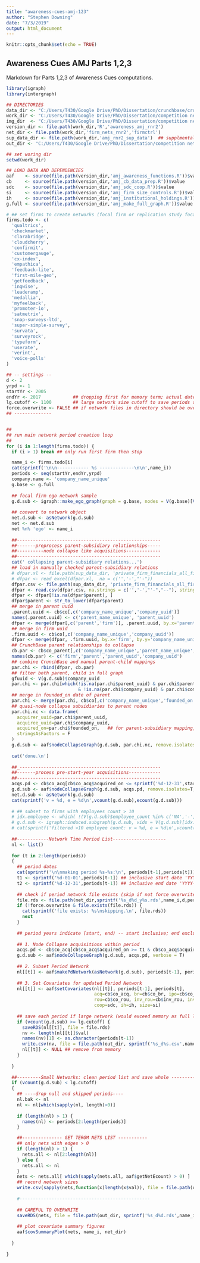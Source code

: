 ```yaml
---
title: "awareness-cues-amj-123"
author: "Stephen Downing"
date: "7/3/2019"
output: html_document
---
```


```r
knitr::opts_chunk$set(echo = TRUE)
```

## Awareness Cues AMJ Parts 1,2,3

Markdown for Parts 1,2,3 of Awareness Cues computations. 

```r
library(igraph)
library(intergraph)

## DIRECTORIES
data_dir <- "C:/Users/T430/Google Drive/PhD/Dissertation/crunchbase/crunchbase_export_20161024"
work_dir <- "C:/Users/T430/Google Drive/PhD/Dissertation/competition networks/compnet2"
img_dir  <- "C:/Users/T430/Google Drive/PhD/Dissertation/competition networks/envelopment/img"
version_dir <- file.path(work_dir,'R','awareness_amj_rnr2')
net_dir <- file.path(work_dir,'firm_nets_rnr2','firmctrl')
sup_data_dir <- file.path(work_dir,'amj_rnr2_sup_data')  ## supplmental data dir
out_dir <- "C:/Users/T430/Google Drive/PhD/Dissertation/competition networks/awareness-cues-amj"

## set woring dir
setwd(work_dir)
```


```r
## LOAD DATA AND DEPENDENCIES
aaf    <- source(file.path(version_dir,'amj_awareness_functions.R'))$value    ## aaf: awareness functions
cb     <- source(file.path(version_dir,'amj_cb_data_prep.R'))$value           ## cb : CrunchBase
sdc    <- source(file.path(version_dir,'amj_sdc_coop.R'))$value               ## sdc: Thompson SDC
si     <- source(file.path(version_dir,'amj_firm_size_controls.R'))$value     ## si : size controls from mergent intellect
ih     <- source(file.path(version_dir,'amj_institutional_holdings.R'))$value ## ih : institutional holdings
g.full <- source(file.path(version_dir,'amj_make_full_graph.R'))$value        ## g.full : full competition graph
```




```r
# ## set firms to create networks (focal firm or replication study focal firms)
firms.todo <- c(
  'qualtrics',
  'checkmarket',
  'clarabridge',
  'cloudcherry',
  'confirmit',
  'customergauge',
  'cx-index',
  'empathica',
  'feedback-lite',
  'first-mile-geo',
  'getfeedback',
  'inqwise',
  'leaderamp',
  'medallia',
  'myfeelback',
  'promoter-io',
  'satmetrix',
  'snap-surveys-ltd',
  'super-simple-survey',
  'survata',
  'surveyrock',
  'typeform',
  'userate',
  'verint',
  'voice-polls'
)

## -- settings --
d <- 2
yrpd <- 1
startYr <- 2005
endYr <- 2017            ## dropping first for memory term; actual dates 2007-2016
lg.cutoff <- 1100        ## large network size cutoff to save periods seprately 
force.overwrite <- FALSE ## if network files in directory should be overwritten
## --------------  


##
## run main network period creation loop
##
for (i in 1:length(firms.todo)) {
  if (i > 1) break ## only run first firm then stop

  name_i <- firms.todo[i]
  cat(sprintf('\n\n------------ %s -------------\n\n',name_i))
  periods <- seq(startYr,endYr,yrpd)
  company.name <- 'company_name_unique'
  g.base <- g.full  
  
  ## focal firm ego network sample
  g.d.sub <- igraph::make_ego_graph(graph = g.base, nodes = V(g.base)[V(g.base)$name==name_i], order = d, mode = 'all')[[1]]
  
  ## convert to network object
  net.d.sub <- asNetwork(g.d.sub)
  net <- net.d.sub
  net %n% 'ego' <- name_i
  
  ##------------------------------------------------------
  ##-------preprocess parent-subsidiary relationships-----
  ##----------node collapse like acquisitions-------------
  ##------------------------------------------------------
  cat(' collapsing parent-subsidiary relations...')
  ## load in manually checked parent-subsidiary relations
  # dfpar.xl <- file.path(sup_data_dir, 'private_firm_financials_all_firm_networks_delete_nodes.xlsx')
  # dfpar <- read_excel(dfpar.xl,  na = c('','-',"'-"))
  dfpar.csv <- file.path(sup_data_dir, 'private_firm_financials_all_firm_networks_delete_nodes.csv')
  dfpar <- read.csv(dfpar.csv, na.strings = c('','-',"'-","--"), stringsAsFactors = F)
  dfpar <- dfpar[!is.na(dfpar$parent), ]
  dfpar$parent <- str_to_lower(dfpar$parent)
  ## merge in parent uuid
  .parent.uuid <- cb$co[,c('company_name_unique','company_uuid')]
  names(.parent.uuid) <- c('parent_name_unique', 'parent_uuid') 
  dfpar <- merge(dfpar[,c('parent','firm')], .parent.uuid, by.x='parent', by.y='parent_name_unique', all.x=T, all.y=F)
  ## merge in firm uuid
  .firm.uuid <- cb$co[,c('company_name_unique','company_uuid')]
  dfpar <- merge(dfpar, .firm.uuid, by.x='firm', by.y='company_name_unique', all.x=T, all.y=F)
  ## CrunchBase parent relationships to collapse
  cb.par <- cb$co_parent[,c('company_name_unique','parent_name_unique','parent_org_uuid','org_uuid')]
  names(cb.par) <- c('firm','parent','parent_uuid','company_uuid')
  ## combine CrunchBase and manual parent-child mappings
  par.chi <- rbind(dfpar, cb.par)
  ## filter both parent, child in full graph
  gfuuid <- V(g.d.sub)$company_uuid
  par.chi <- par.chi[which(!is.na(par.chi$parent_uuid) & par.chi$parent_uuid %in% gfuuid 
                           & !is.na(par.chi$company_uuid) & par.chi$company_uuid %in% gfuuid), ]
  ## merge in founded_on date of parent
  par.chi <- merge(par.chi, cb$co[,c('company_name_unique','founded_on')], by.x='parent', by.y='company_name_unique', all.x=T, all.y=F)
  ## quasi-node collapse subsidiaries to parent nodes
  par.chi.nc <- data.frame(
    acquirer_uuid=par.chi$parent_uuid,
    acquiree_uuid=par.chi$company_uuid,
    acquired_on=par.chi$founded_on,   ## for parent-subsidiary mapping, just use parent company founded_on date
    stringsAsFactors = F
  )
  g.d.sub <- aaf$nodeCollapseGraph(g.d.sub, par.chi.nc, remove.isolates=T, verbose = T)
  
  cat('done.\n')
  
  ##_-----------------------------------------------------
  ##-------process pre-start-year acquisitions------------
  ##------------------------------------------------------
  acqs.pd <- cb$co_acq[cb$co_acq$acquired_on <= sprintf('%d-12-31',startYr-1), ]
  g.d.sub <- aaf$nodeCollapseGraph(g.d.sub, acqs.pd, remove.isolates=T, verbose = T)
  net.d.sub <- asNetwork(g.d.sub)
  cat(sprintf('v = %d, e = %d\n',vcount(g.d.sub),ecount(g.d.sub)))
  
  # ## subset to firms with employees count > 10
  # idx.employee <- which( !(V(g.d.sub)$employee_count %in% c('NA','-','1-10')) )
  # g.d.sub <- igraph::induced.subgraph(g.d.sub, vids = V(g.d.sub)[idx.employee])
  # cat(sprintf('filtered >10 employee count: v = %d, e = %d\n',vcount(g.d.sub),ecount(g.d.sub)))
  
  ##------------Network Time Period List--------------------
  nl <- list()
  
  for (t in 2:length(periods)) 
  {
    ## period dates
    cat(sprintf('\n\nmaking period %s-%s:\n', periods[t-1],periods[t]))
    t1 <- sprintf('%d-01-01',periods[t-1]) ## inclusive start date 'YYYY-MM-DD'
    t2 <- sprintf('%d-12-31',periods[t-1]) ## inclusive end date 'YYYY-MM-DD'
    
    ## check if period network file exists (skip if not force overwrite)
    file.rds <- file.path(net_dir,sprintf('%s_d%d_y%s.rds',name_i,d,periods[t-1]))
    if (!force.overwrite & file.exists(file.rds)) {
      cat(sprintf('file exists: %s\nskipping.\n', file.rds))
      next
    }
    
    ## period years indicate [start, end) -- start inclusive; end exclusive 
    
    ## 1. Node Collapse acquisitions within period
    acqs.pd <- cb$co_acq[cb$co_acq$acquired_on >= t1 & cb$co_acq$acquired_on <= t2, ]
    g.d.sub <- aaf$nodeCollapseGraph(g.d.sub, acqs.pd, verbose = T)
    
    ## 2. Subset Period Network
    nl[[t]] <- aaf$makePdNetwork(asNetwork(g.d.sub), periods[t-1], periods[t], isolates.remove = F) 
    
    ## 3. Set Covariates for updated Period Network
    nl[[t]] <- aaf$setCovariates(nl[[t]], periods[t-1], periods[t],
                                 acq=cb$co_acq, br=cb$co_br, ipo=cb$co_ipo, 
                                 rou=cb$co_rou, inv_rou=cb$inv_rou, inv=cb$inv,
                                 coop=sdc, ih=ih, size=si)
    
    ## save each period if large network (would exceed memory as full list of time periods)
    if (vcount(g.d.sub) >= lg.cutoff) {
      saveRDS(nl[[t]], file = file.rds)
      nv <- length(nl[[t]]$val)
      names(nv)[1] <- as.character(periods[t-1])
      write.csv(nv, file = file.path(out_dir, sprintf('%s_d%s.csv',name_i,d)),append = TRUE)
      nl[[t]] <- NULL ## remove from memory
    }
    
  }
  
  ##---------Small Networks: clean period list and save whole -----------
  if (vcount(g.d.sub) < lg.cutoff) 
  {
    ## ----drop null and skipped periods----
    nl.bak <- nl
    nl <- nl[which(sapply(nl, length)>0)]
    
    if (length(nl) > 1) {
      names(nl) <- periods[2:length(periods)]
    }

    ##--------------- GET TERGM NETS LIST -----------
    ## only nets with edges > 0
    if (length(nl) > 1) {
      nets.all <- nl[2:length(nl)]
    } else {
      nets.all <- nl
    }
    nets <- nets.all[ which(sapply(nets.all, aaf$getNetEcount) > 0) ]
    ## record network sizes
    write.csv(sapply(nets,function(x)length(x$val)), file = file.path(out_dir, sprintf('%s_d%s.csv',name_i,d)))
    
    #-------------------------------------------------
    
    ## CAREFUL TO OVERWRITE 
    saveRDS(nets, file = file.path(out_dir, sprintf('%s_d%d.rds',name_i,d)))
    
    ## plot covariate summary figures
    aaf$covSummaryPlot(nets, name_i, net_dir)
    
  }
  
}




```
